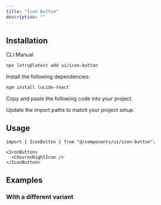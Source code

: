 ```yaml
---
title: "Icon Button"
description: ""
---
```


<ComponentPreview id="examples/icon-button-01" />

## Installation

<Tabs defaultValue="cli">

<TabsList>
  <TabsTrigger value="cli">CLI</TabsTrigger>
  <TabsTrigger value="manual">Manual</TabsTrigger>
  <TabsIndicator />
</TabsList>

<TabsContent value="cli">

```bash
npx lotru@latest add ui/icon-button
```

</TabsContent>

<TabsContent value="manual">

<Steps>

<Step>Install the following dependencies:</Step>

```bash
npm install lucide-react
```

<Step>Copy and paste the following code into your project.</Step>

<ComponentSource id="ui/icon-button" />

<Step>Update the import paths to match your project setup.</Step>

</Steps>

</TabsContent>

</Tabs>

## Usage

```tsx
import { IconButton } from "@/components/ui/icon-button";
```

```tsx
<IconButton>
  <ChevronRightIcon />
</IconButton>
```

## Examples

### With a different variant

<ComponentPreview id="examples/icon-button-02" />
